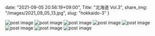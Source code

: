 date: "2021-09-05 20:56:19+09:00",
Title: "北海道 Vol.3",
share_img: "/images/2021_09_05_13.jpg",
slug: "hokkaido-3"
}


<img src="/images/2021_09_05_12.jpg" alt="post image" />
<img src="/images/2021_09_05_13.jpg" alt="post image" />
<img src="/images/2021_09_05_14.jpg" alt="post image" />
<img src="/images/2021_09_05_15.jpg" alt="post image" />
<img src="/images/2021_09_05_16.jpg" alt="post image" />
<img src="/images/2021_09_05_17.jpg" alt="post image" />
<img src="/images/2021_09_05_18.jpg" alt="post image" />
<img src="/images/2021_09_05_19.jpg" alt="post image" />